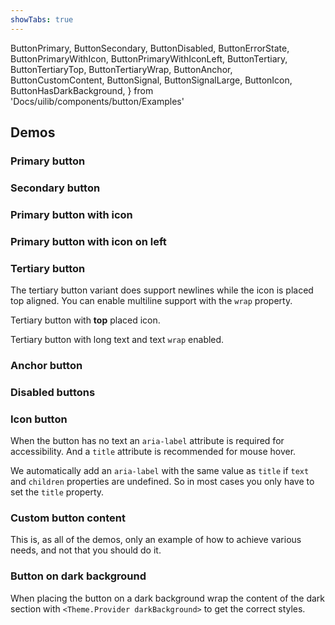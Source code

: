 ```yaml
---
showTabs: true
---
```


  ButtonPrimary,
  ButtonSecondary,
  ButtonDisabled,
  ButtonErrorState,
  ButtonPrimaryWithIcon,
  ButtonPrimaryWithIconLeft,
  ButtonTertiary,
  ButtonTertiaryTop,
  ButtonTertiaryWrap,
  ButtonAnchor,
  ButtonCustomContent,
  ButtonSignal,
  ButtonSignalLarge,
  ButtonIcon,
  ButtonHasDarkBackground,
} from 'Docs/uilib/components/button/Examples'

## Demos

### Primary button

<ButtonPrimary />

### Secondary button

<ButtonSecondary />

### Primary button with icon

<ButtonPrimaryWithIcon />

### Primary button with icon on left

<ButtonPrimaryWithIconLeft />

### Tertiary button

The tertiary button variant does support newlines while the icon is placed top aligned. You can enable multiline support with the `wrap` property.

<ButtonTertiary />

Tertiary button with **top** placed icon.

<ButtonTertiaryTop />

Tertiary button with long text and text `wrap` enabled.

<ButtonTertiaryWrap />

### Anchor button

<ButtonAnchor />

### Disabled buttons

<ButtonDisabled />

<VisibilityByTheme hidden="sbanken">

### Signal button

Medium is equivalent to 24, but responsive. To import custom icons, use: `import { bell_medium as Bell } from '@dnb/eufemia/icons'`

<ButtonSignal />

### Large Signal button

Large Signal button with medium sized icon. To import custom icons, use: `import { bell_medium as Bell } from '@dnb/eufemia/icons'`

<ButtonSignalLarge />

</VisibilityByTheme>

### Icon button

When the button has no text an `aria-label` attribute is required for accessibility. And a `title` attribute is recommended for mouse hover.

We automatically add an `aria-label` with the same value as `title` if `text` and `children` properties are undefined. So in most cases you only have to set the `title` property.

<ButtonIcon />

### Custom button content

This is, as all of the demos, only an example of how to achieve various needs, and not that you should do it.

<ButtonCustomContent />

<VisibleWhenVisualTest>

<ButtonErrorState />

</VisibleWhenVisualTest>

<VisibilityByTheme visible="sbanken">

### Button on dark background

When placing the button on a dark background wrap the content of the dark section with `<Theme.Provider darkBackground>`
to get the correct styles.

<ButtonHasDarkBackground />

</VisibilityByTheme>
